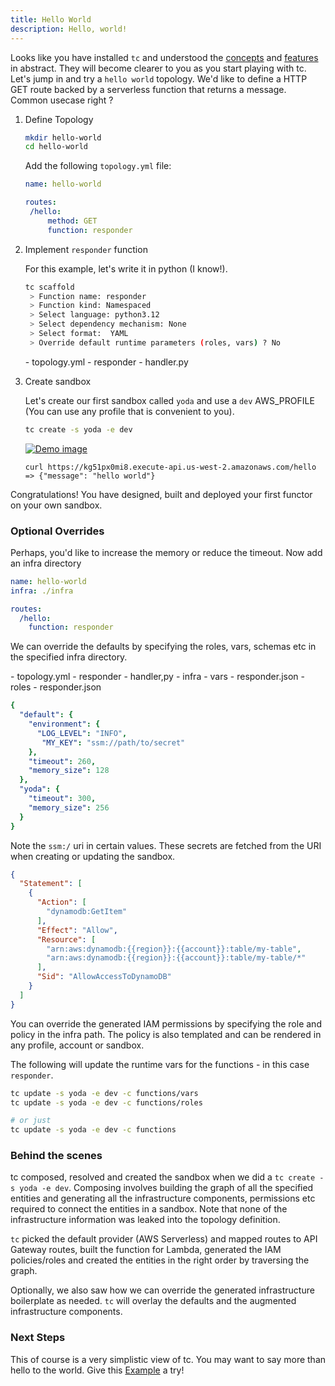 ```yaml
---
title: Hello World
description: Hello, world!
---
```


Looks like you have installed `tc` and understood the [concepts](/introduction/concepts) and [features](/introduction/features) in abstract. They will become clearer to you as you start playing with tc.
Let's jump in and try a `hello world` topology. We'd like to define a HTTP GET route backed by a serverless function that returns a message. Common usecase right ?


<Steps>

1. Define Topology

	```sh
	mkdir hello-world
	cd hello-world
	```
	Add the following `topology.yml` file:


	```yaml title="topology.yml"
	name: hello-world

	routes:
	 /hello:
		 method: GET
		 function: responder
	```

2. Implement `responder` function

   For this example, let's write it in python (I know!).

   ```sh
   tc scaffold
    > Function name: responder
    > Function kind: Namespaced
    > Select language: python3.12
    > Select dependency mechanism: None
    > Select format:  YAML
    > Override default runtime parameters (roles, vars) ? No
   ```

   <FileTree>
    - topology.yml
    - responder
      - handler.py
   </FileTree>


3. Create sandbox

	Let's create our first sandbox called `yoda` and use a `dev` AWS_PROFILE (You can use any profile that is convenient to you).

	```sh
	tc create -s yoda -e dev
	```

	[![Demo image]][Demo source]

	[Demo image]: ../../../assets/demo-1.png
	[Demo source]: ../../../assets/demo-1.png


	```
	curl https://kg51px0mi8.execute-api.us-west-2.amazonaws.com/hello
	=> {"message": "hello world"}
	```

</Steps>

Congratulations! You have designed, built and deployed your first functor on your own sandbox.


### Optional Overrides


Perhaps, you'd like to increase the memory or reduce the timeout. Now add an infra directory


```yaml title="topology.yml"
name: hello-world
infra: ./infra

routes:
  /hello:
    function: responder
```

We can override the defaults by specifying the roles, vars, schemas etc in the specified infra directory.

<FileTree>
- topology.yml
- responder
	- handler,py
- infra
  - vars
	- responder.json
  - roles
	- responder.json
</FileTree>

```yaml title="infra/vars/responder.json"
{
  "default": {
    "environment": {
      "LOG_LEVEL": "INFO",
       "MY_KEY": "ssm://path/to/secret"
    },
    "timeout": 260,
    "memory_size": 128
  },
  "yoda": {
    "timeout": 300,
    "memory_size": 256
  }
}
```

Note the `ssm:/` uri in certain values. These secrets are fetched from the URI when creating or updating the sandbox.


```json title="infra/roles/responder.json"
{
  "Statement": [
    {
      "Action": [
        "dynamodb:GetItem"
      ],
      "Effect": "Allow",
      "Resource": [
        "arn:aws:dynamodb:{{region}}:{{account}}:table/my-table",
        "arn:aws:dynamodb:{{region}}:{{account}}:table/my-table/*"
      ],
      "Sid": "AllowAccessToDynamoDB"
    }
  ]
}
```

You can override the generated IAM permissions by specifying the role and policy in the infra path. The policy is also templated and can be rendered in any profile, account or sandbox.


The following will update the runtime vars for the functions - in this case `responder`.

```sh
tc update -s yoda -e dev -c functions/vars
tc update -s yoda -e dev -c functions/roles

# or just
tc update -s yoda -e dev -c functions

```

### Behind the scenes

tc composed, resolved and created the sandbox when we did a `tc create -s yoda -e dev`. Composing involves building the graph of all the specified entities and generating all the infrastructure components, permissions etc required to connect the entities in a sandbox. Note that none of the infrastructure information was leaked into the topology definition.

`tc` picked the default provider (AWS Serverless) and mapped routes to API Gateway routes, built the function for Lambda, generated the IAM policies/roles and created the entities in the right order by traversing the graph.

Optionally, we also saw how we can override the generated infrastructure boilerplate as needed. `tc` will overlay the defaults and the augmented infrastructure components.

### Next Steps

This of course is a very simplistic view of tc. You may want to say more than hello to the world. Give this [Example](/examples/etl) a try!
